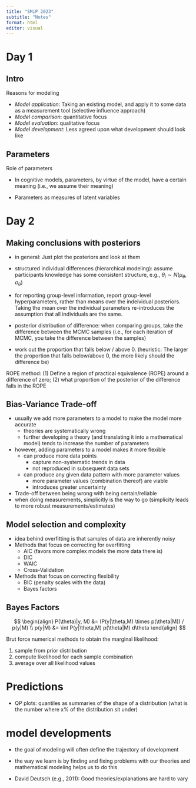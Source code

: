 ```yaml
---
title: "SMiP 2023"
subtitle: "Notes"
format: html
editor: visual
---
```


# Day 1

## Intro

Reasons for modeling

-   *Model application*: Taking an existing model, and apply it to some data as a measurement tool (selective influence approach)
-   *Model comparison*: quantitative focus
-   *Model evaluation*: qualitative focus
-   *Model development*: Less agreed upon what development should look like

## Parameters

Role of parameters

-   In cognitive models, parameters, by virtue of the model, have a certain meaning (i.e., we assume their meaning)

-   Parameters as measures of latent variables

# Day 2

## Making conclusions with posteriors

-   in general: Just plot the posteriors and look at them

-   structured individual differences (hierarchical modeling): assume participants knowledge has some consistent structure, e.g., $\theta_i \sim N(\mu_{\theta}, \sigma_{\theta})$

-   for reporting group-level information, report group-level hyperparameters, rather than means over the indeividual posteriors. Taking the mean over the individual parameters re-introduces the assumption that all individuals are the same.

-   posterior distribution of difference: when comparing groups, take the difference between the MCMC samples (i.e., for each iteration of MCMC, you take the difference between the samples)

-   work out the proportion that falls below / above 0. (heuristic: The larger the proportion that falls below/above 0, the more likely should the difference be)

ROPE method: (1) Define a region of practical equivalence (ROPE) around a difference of zero; (2) what proportion of the posterior of the difference falls in the ROPE

## Bias-Variance Trade-off

-   usually we add more parameters to a model to make the model more accurate
    -   theories are systematically wrong
    -   further developing a theory (and translating it into a mathematical model) tends to increase the number of parameters\
-   however, adding parameters to a model makes it more flexible
    -   can produce more data points
        -   capture non-systematic trends in data
        -   not reproduced in subsequent data sets
    -   can produce any given data pattern with more parameter values
        -   more parameter values (combination thereof) are viable
        -   introduces greater uncertainty
-   Trade-off between being wrong with being certain/reliable
-   when doing measurements, simplicitly is the way to go (simplicity leads to more robust measurements/estimates)


## Model selection and complexity 

- idea behind overfitting is that samples of data are inherently noisy
- Methods that focus on correcting for overfitting 
    - AIC (favors more complex models the more data there is)
    - DIC
    - WAIC
    - Cross-Validation 
    
- Methods that focus on correcting flexibility
    - BIC (penalty scales with the data)
    - Bayes factors  
    
## Bayes Factors


$$
\begin{align}
  P(\theta)|y, M) &= (P(y|\theta,M) \times p(\theta|M)) / p(y|M) \\
  p(y|M) &=  \int P(y|\theta,M) p(\theta|M) d\theta
\end{align}
$$

Brut force numerical methods to obtain the marginal likelihood: 

1. sample from prior distribution 
2. compute likelihood for each sample combination 
3. average over all likelihood values  


# Predictions

- QP plots: quantiles as summaries of the shape of a distribution (what is the number where x% of the distribution sit under)


# model developments

- the goal of modeling will often define the trajectory of development 

- the way we learn is by finding and fixing problems with our theories and mathematical modeling helps us to do this

- David Deutsch (e.g., 2011): Good theories/explanations are hard to vary





